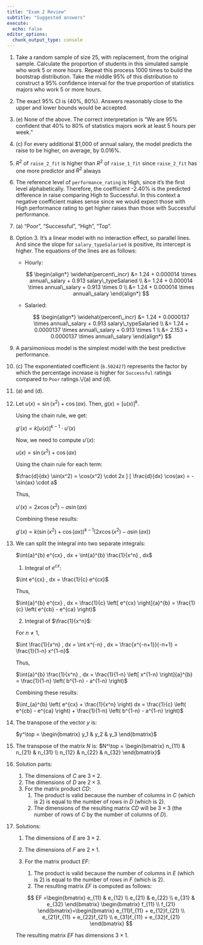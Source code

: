 ```yaml
---
title: "Exam 2 Review"
subtitle: "Suggested answers"
execute:
  echo: false
editor_options: 
  chunk_output_type: console
---
```


1.  Take a random sample of size 25, with replacement, from the original sample. Calculate the proportion of students in this simulated sample who work 5 or more hours. Repeat this process 1000 times to build the bootstrap distribution. Take the middle 95% of this distribution to construct a 95% confidence interval for the true proportion of statistics majors who work 5 or more hours.

2.  The exact 95% CI is (40%, 80%). Answers reasonably close to the upper and lower bounds would be accepted.

3.  \(e\) None of the above. The correct interpretation is “We are 95% confident that 40% to 80% of statistics majors work at least 5 hours per week.”

4.  \(c\) For every additional \$1,000 of annual salary, the model predicts the raise to be higher, on average, by 0.016%.

5.  $R^2$ of `raise_2_fit` is higher than $R^2$ of `raise_1_fit` since `raise_2_fit` has one more predictor and $R^2$ always

6.  The reference level of `performance_rating` is High, since it’s the first level alphabetically. Therefore, the coefficient -2.40% is the predicted difference in raise comparing High to Successful. In this context a negative coefficient makes sense since we would expect those with High performance rating to get higher raises than those with Successful performance.

7.  \(a\) “Poor”, “Successful”, “High”, “Top”.

8.  Option 3. It's a linear model with no interaction effect, so parallel lines. And since the slope for `salary_typeSalaried` is positive, its intercept is higher. The equations of the lines are as follows:

    -   Hourly:

        $$
        \begin{align*}
        \widehat{percent\_incr} &= 1.24 + 0.000014 \times annual\_salary + 0.913 salary\_typeSalaried \\
        &= 1.24 + 0.000014 \times annual\_salary + 0.913 \times 0 \\
        &= 1.24 + 0.000014 \times annual\_salary
        \end{align*}
        $$

    -   Salaried:

        $$
        \begin{align*}
        \widehat{percent\_incr} &= 1.24 + 0.0000137 \times annual\_salary + 0.913 salary\_typeSalaried \\
        &= 1.24 + 0.0000137 \times annual\_salary + 0.913 \times 1 \\
        &= 2.153 + 0.0000137 \times annual\_salary
        \end{align*}
        $$

9.  A parsimonious model is the simplest model with the best predictive performance.

10. \(c\) The exponentiated coefficient (`6.502427`) represents the factor by which the percentage increase is higher for `Successful` ratings compared to `Poor` ratings.\\/(a) and (d).

11. \(a\) and (d).

12. Let $u(x) = \sin(x^2) + \cos(ax)$. Then, $g(x) = [u(x)]^k$.

    Using the chain rule, we get:

    $g'(x) = k [u(x)]^{k-1} \cdot u'(x)$

    Now, we need to compute $u'(x)$:

    $u(x) = \sin(x^2) + \cos(ax)$

    Using the chain rule for each term:

    $\frac{d}{dx} \sin(x^2) = \cos(x^2) \cdot 2x ] [ \frac{d}{dx} \cos(ax) = -\sin(ax) \cdot a$

    Thus,

    $u'(x) = 2x \cos(x^2) - a \sin(ax)$

    Combining these results:

    $g'(x) = k \left( \sin(x^2) + \cos(ax) \right)^{k-1} \left( 2x \cos(x^2) - a \sin(ax) \right)$

13. We can split the integral into two separate integrals:

    $\int{a}^{b} e^{cx} , dx + \int{a}^{b} \frac{1}{x^n} , dx$

    1.  Integral of $e^{cx}$:

    $\int e^{cx} , dx = \frac{1}{c} e^{cx}$

    Thus,

    $\int{a}^{b} e^{cx} , dx = \frac{1}{c} \left[ e^{cx} \right]{a}^{b} = \frac{1}{c} \left( e^{cb} - e^{ca} \right)$

    2.  Integral of $\frac{1}{x^n}$:

    For $n \neq 1$,

    $\int \frac{1}{x^n} , dx = \int x^{-n} , dx = \frac{x^{-n+1}}{-n+1} = \frac{1}{1-n} x^{1-n}$

    Thus,

    $\int{a}^{b} \frac{1}{x^n} , dx = \frac{1}{1-n} \left[ x^{1-n} \right]{a}^{b} = \frac{1}{1-n} \left( b^{1-n} - a^{1-n} \right)$

    Combining these results:

    $\int_{a}^{b} \left( e^{cx} + \frac{1}{x^n} \right) dx = \frac{1}{c} \left( e^{cb} - e^{ca} \right) + \frac{1}{1-n} \left( b^{1-n} - a^{1-n} \right)$

14. The transpose of the vector $y$ is:

    $y^\top = \begin{bmatrix} y_1 & y_2 & y_3 \end{bmatrix}$

15. The transpose of the matrix $N$ is:
    $N^\top = \begin{bmatrix}
    n_{11} & n_{21} & n_{31} \\
    n_{12} & n_{22} & n_{32}
    \end{bmatrix}$

16. Solution parts:

    1.  The dimensions of $C$ are $3 \times 2$.
    2.  The dimensions of $D$ are $2 \times 3$.
    3.  For the matrix product $CD$:
        1.  The product is valid because the number of columns in $C$ (which is 2) is equal to the number of rows in $D$ (which is 2).
        2.  The dimensions of the resulting matrix $CD$ will be $3 \times 3$ (the number of rows of $C$ by the number of columns of $D$).

17. Solutions:

    1.  The dimensions of $E$ are $3 \times 2$.

    2.  The dimensions of $F$ are $2 \times 1$.

    3.  For the matrix product $EF$:

        1.  The product is valid because the number of columns in $E$ (which is 2) is equal to the number of rows in $F$ (which is 2).
        2.  The resulting matrix $EF$ is computed as follows:

        $$
        EF =\begin{bmatrix}
         e_{11} & e_{12} \\
         e_{21} & e_{22} \\
         e_{31} & e_{32}
         \end{bmatrix}
         \begin{bmatrix}
         f_{11} \\
         f_{21}
         \end{bmatrix}=\begin{bmatrix}
         e_{11}f_{11} + e_{12}f_{21} \\
         e_{21}f_{11} + e_{22}f_{21} \\
         e_{31}f_{11} + e_{32}f_{21}
         \end{bmatrix}
        $$

    The resulting matrix $EF$ has dimensions $3 \times 1$.
